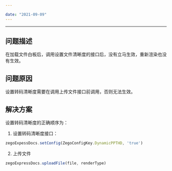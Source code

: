 ```yaml
---

date: "2021-09-09"
---
```


<Title>为什么设置转码清晰度后，没有立马生效，重新渲染也没有生效？</Title>



- - -

## 问题描述
在加载文件白板后，调用设置文件清晰度的接口后，没有立马生效，重新渲染也没有生效。

## 问题原因
设置转码清晰度需要在调用上传文件接口前调用，否则无法生效。

## 解决方案
设置转码清晰度的正确顺序为：
1. 设置转码清晰度接口：
```js
zegoExpessDocs.setConfig(ZegoConfigKey.DynamicPPTHD, 'true')
```
2. 上传文件
```js
zegoExpressDocs.uploadFile(file, renderType)
```
